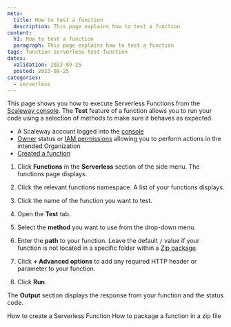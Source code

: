 ```yaml
---
meta:
  title: How to test a function
  description: This page explains how to test a function
content:
  h1: How to test a function
  paragraph: This page explains how to test a function
tags: function serverless test-function
dates:
  validation: 2023-09-25
  posted: 2023-09-25
categories:
  - serverless
---
```


This page shows you how to execute Serverless Functions from the [Scaleway console](https://console.scaleway.com). The **Test** feature of a function allows you to run your code using a selection of methods to make sure it behaves as expected.

<Macro id="requirements" />

- A Scaleway account logged into the [console](https://console.scaleway.com)
- [Owner](/identity-and-access-management/iam/concepts/#owner) status or [IAM permissions](/identity-and-access-management/iam/concepts/#permission) allowing you to perform actions in the intended Organization
- [Created a function](/serverless/functions/how-to/create-a-function/)

1. Click **Functions** in the **Serverless** section of the side menu. The functions page displays.

2. Click the relevant functions namespace. A list of your functions displays.

3. Click the name of the function you want to test.

4. Open the **Test** tab.

5. Select the **method** you want to use from the drop-down menu.

6. Enter the **path** to your function. Leave the default `/` value if your function is not located in a specific folder within a [Zip package](/serverless/functions/how-to/package-function-dependencies-in-zip/).

7. Click **+ Advanced options** to add any required HTTP header or parameter to your function.

8. Click **Run**.

The **Output** section displays the response from your function and the status code.


<Navigation title="See also">
  <PreviousButton to="/serverless/functions/how-to/create-a-function/">How to create a Serverless Function</PreviousButton>
  <NextButton to="/serverless/functions/how-to/package-function-dependencies-in-zip/">How to package a function in a zip file</NextButton>
</Navigation>